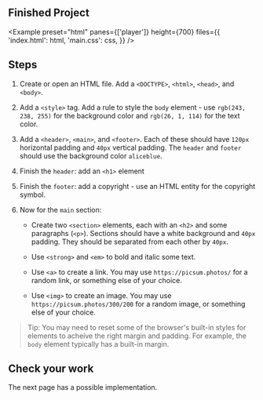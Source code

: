 
## Finished Project

<Example
  preset="html"
  panes={['player']}
  height={700}
  files={{
    'index.html': html,
    'main.css': css,
  }}
/>

## Steps

1. Create or open an HTML file. Add a `<DOCTYPE>`, `<html>`, `<head>`, and `<body>`.

1. Add a `<style>` tag. Add a rule to style the `body` element - use `rgb(243, 238, 255)` for the background color and `rgb(26, 1, 114)` for the text color.

1. Add a `<header>`, `<main>`, and `<footer>`. Each of these should have `120px` horizontal padding and `40px` vertical padding. The `header` and `footer` should use the background color `aliceblue`.

1. Finish the `header`: add an `<h1>` element

1. Finish the `footer`: add a copyright - use an HTML entity for the copyright symbol.

1. Now for the `main` section:

   - Create two `<section>` elements, each with an `<h2>` and some paragraphs (`<p>`). Sections should have a white background and `40px` padding. They should be separated from each other by `40px`.

   - Use `<strong>` and `<em>` to bold and italic some text.

   - Use `<a>` to create a link. You may use `https://picsum.photos/` for a random link, or something else of your choice.

   - Use `<img>` to create an image. You may use `https://picsum.photos/300/200` for a random image, or something else of your choice.

> Tip: You may need to reset some of the browser's built-in styles for elements to acheive the right margin and padding. For example, the `body` element typically has a built-in margin.

## Check your work

The next page has a possible implementation.
